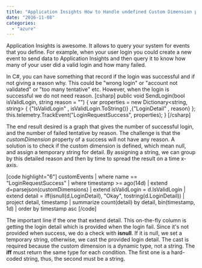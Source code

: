 ```yaml
---
title: "Application Insights How to Handle undefined Custom Dimension property"
date: "2016-11-08"
categories: 
  - "azure"
---
```


Application Insights is awesome. It allows to query your system for events that you define. For example, when your user login you could create a new event to send data to Application Insights and then query it to know how many of your user did a valid login and how many failed.

In C#, you can have something that record if the login was successful and if not giving a reason why. This could be "wrong login" or "account not validated" or "too many tentative" etc. However, when the login is successful we do not need reason. \[csharp\] public void SendLogin(bool isValidLogin, string reason = "") { var properties = new Dictionary<string, string> { {"IsValidLogin" , isValidLogin.ToString()} ,{"LoginDetail" , reason} }; this.telemetry.TrackEvent("LoginRequestSuccess", properties); } \[/csharp\]

The end result desired is a graph that gives the number of successful login, and the number of failed tentative by reason. The challenge is that the _customDimension_ property of a success will not have any reason. A solution is to check if the custom dimension is defined, which mean null, and assign a temporary string for detail. By assigning a string, we can group by this detailed reason and then by time to spread the result on a time x-axis.

\[code highlight="6"\] customEvents | where name == "LoginRequestSuccess" | where timestamp >= ago(14d) | extend d=parsejson(customDimensions) | extend isValidLogin = d.IsValidLogin | extend detail = iff(isnull(d.LoginDetail), "Okay", tostring(d.LoginDetail)) | project detail, timestamp | summarize count(detail) by detail, bin(timestamp, 1d) | order by timestamp asc \[/code\]

The important line if the one that extend detail. This on-the-fly column is getting the login detail which is provided when the login fail. Since it's not provided when success, we do a check with **isnull**. If it is null, we set a temporary string, otherwise, we cast the provided login detail. The cast is required because the custom dimension is a dynamic type, not a string. The **iff** must return the same type for each condition. The first one is a hard-coded string, thus, the second must be a string.
